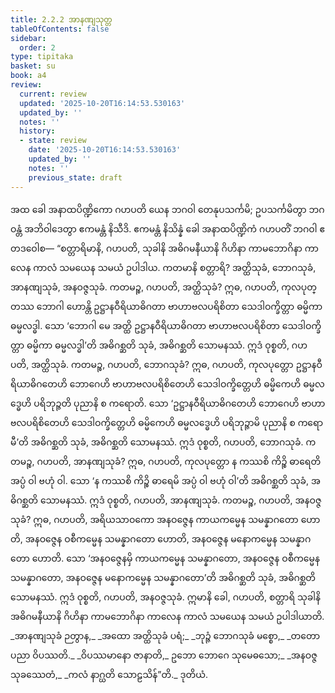 ```yaml
---
title: 2.2.2 အာနဏျသုတ္တ
tableOfContents: false
sidebar:
  order: 2
type: tipitaka
basket: su
book: a4
review:
  current: review
  updated: '2025-10-20T16:14:53.530163'
  updated_by: ''
  notes: ''
  history:
  - state: review
    date: '2025-10-20T16:14:53.530163'
    updated_by: ''
    notes: ''
    previous_state: draft
---
```



<DynamicBreadcrumb />


<ReviewStatus review={frontmatter.review} showDetails={true} />

<HypothesisAnnotation frontmatter={frontmatter} />

<Division number="62" book="a4" e="ch" v="15" p="380">

<Paragraph number="460" book="a4">
အထ ခေါ အနာထပိဏ္ဍိကော ဂဟပတိ ယေန ဘဂဝါ တေနုပသင်္ကမိ; ဥပသင်္ကမိတွာ ဘဂဝန္တံ အဘိဝါဒေတွာ ဧကမန္တံ နိသီဒိ. ဧကမန္တံ နိသိန္နံ ခေါ အနာထပိဏ္ဍိကံ ဂဟပတိံ ဘဂဝါ ဧတဒဝေါစ—
</Paragraph>

<Paragraph number="461" book="a4">
“စတ္တာရိမာနိ, ဂဟပတိ, သုခါနိ အဓိဂမနီယာနိ ဂိဟိနာ ကာမဘောဂိနာ ကာလေန ကာလံ သမယေန သမယံ ဥပါဒါယ. ကတမာနိ စတ္တာရိ? အတ္ထိသုခံ, ဘောဂသုခံ, အာနဏျသုခံ, အနဝဇ္ဇသုခံ.
</Paragraph>

<Paragraph number="462" book="a4">
ကတမဉ္စ, ဂဟပတိ, အတ္ထိသုခံ? ဣဓ, ဂဟပတိ, ကုလပုတ္တဿ ဘောဂါ ဟောန္တိ ဥဋ္ဌာနဝီရိယာဓိဂတာ ဗာဟာဗလပရိစိတာ သေဒါဝက္ခိတ္တာ ဓမ္မိကာ ဓမ္မလဒ္ဓါ. သော ‘ဘောဂါ မေ အတ္ထိ ဥဋ္ဌာနဝီရိယာဓိဂတာ ဗာဟာဗလပရိစိတာ သေဒါဝက္ခိတ္တာ ဓမ္မိကာ ဓမ္မလဒ္ဓါ’တိ အဓိဂစ္ဆတိ သုခံ, အဓိဂစ္ဆတိ သောမနဿံ. ဣဒံ ဝုစ္စတိ, ဂဟပတိ, အတ္ထိသုခံ.
</Paragraph>

<Paragraph number="463" book="a4">
ကတမဉ္စ, ဂဟပတိ, ဘောဂသုခံ? ဣဓ, ဂဟပတိ, ကုလပုတ္တော ဥဋ္ဌာနဝီရိယာဓိဂတေဟိ ဘောဂေဟိ ဗာဟာဗလပရိစိတေဟိ သေဒါဝက္ခိတ္တေဟိ ဓမ္မိကေဟိ ဓမ္မလဒ္ဓေဟိ ပရိဘုဉ္ဇတိ ပုညာနိ စ ကရောတိ. သော ‘ဥဋ္ဌာနဝီရိယာဓိဂတေဟိ ဘောဂေဟိ ဗာဟာဗလပရိစိတေဟိ သေဒါဝက္ခိတ္တေဟိ ဓမ္မိကေဟိ ဓမ္မလဒ္ဓေဟိ ပရိဘုဉ္ဇာမိ ပုညာနိ စ ကရောမီ’တိ အဓိဂစ္ဆတိ သုခံ, အဓိဂစ္ဆတိ သောမနဿံ. ဣဒံ ဝုစ္စတိ, ဂဟပတိ, ဘောဂသုခံ.
</Paragraph>

<Paragraph number="464" book="a4">
ကတမဉ္စ, ဂဟပတိ, အာနဏျသုခံ? ဣဓ, ဂဟပတိ, ကုလပုတ္တော န ကဿစိ ကိဉ္စိ ဓာရေတိ အပ္ပံ ဝါ ဗဟုံ ဝါ. သော ‘န ကဿစိ ကိဉ္စိ ဓာရေမိ အပ္ပံ ဝါ ဗဟုံ ဝါ’တိ အဓိဂစ္ဆတိ သုခံ, အဓိဂစ္ဆတိ သောမနဿံ. ဣဒံ ဝုစ္စတိ, ဂဟပတိ, အာနဏျသုခံ.
</Paragraph>

<Paragraph number="465" book="a4">
ကတမဉ္စ, ဂဟပတိ, အနဝဇ္ဇသုခံ? ဣဓ, ဂဟပတိ, အရိယသာဝကော အနဝဇ္ဇေန ကာယကမ္မေန သမန္နာဂတော ဟောတိ, အနဝဇ္ဇေန ဝစီကမ္မေန သမန္နာဂတော ဟောတိ, အနဝဇ္ဇေန မနောကမ္မေန သမန္နာဂတော ဟောတိ. သော ‘အနဝဇ္ဇေနမှိ ကာယကမ္မေန သမန္နာဂတော, အနဝဇ္ဇေန ဝစီကမ္မေန သမန္နာဂတော, အနဝဇ္ဇေန မနောကမ္မေန သမန္နာဂတော’တိ အဓိဂစ္ဆတိ သုခံ, အဓိဂစ္ဆတိ သောမနဿံ. ဣဒံ ဝုစ္စတိ, ဂဟပတိ, အနဝဇ္ဇသုခံ. ဣမာနိ ခေါ, ဂဟပတိ, စတ္တာရိ သုခါနိ အဓိဂမနီယာနိ ဂိဟိနာ ကာမဘောဂိနာ ကာလေန ကာလံ သမယေန သမယံ ဥပါဒါယာတိ.
</Paragraph>

<Paragraph number="466" type="verses" book="a4">
_အာနဏျသုခံ ဉတွာန,_  
_အထော အတ္ထိသုခံ ပရံ;_  
_ဘုဉ္ဇံ ဘောဂသုခံ မစ္စော,_  
_တတော ပညာ ဝိပဿတိ._  

</Paragraph>

<Paragraph number="467" type="verses" book="a4">
_ဝိပဿမာနော ဇာနာတိ,_  
ဥဘော ဘောဂေ သုမေဓသော;_  
_အနဝဇ္ဇသုခဿေတံ,_  
_ကလံ နာဂ္ဃတိ သောဠသိန်”တိ._  


</Paragraph>
</Division>

<Paragraph number="468" type="center" book="a4">
ဒုတိယံ.
</Paragraph>
